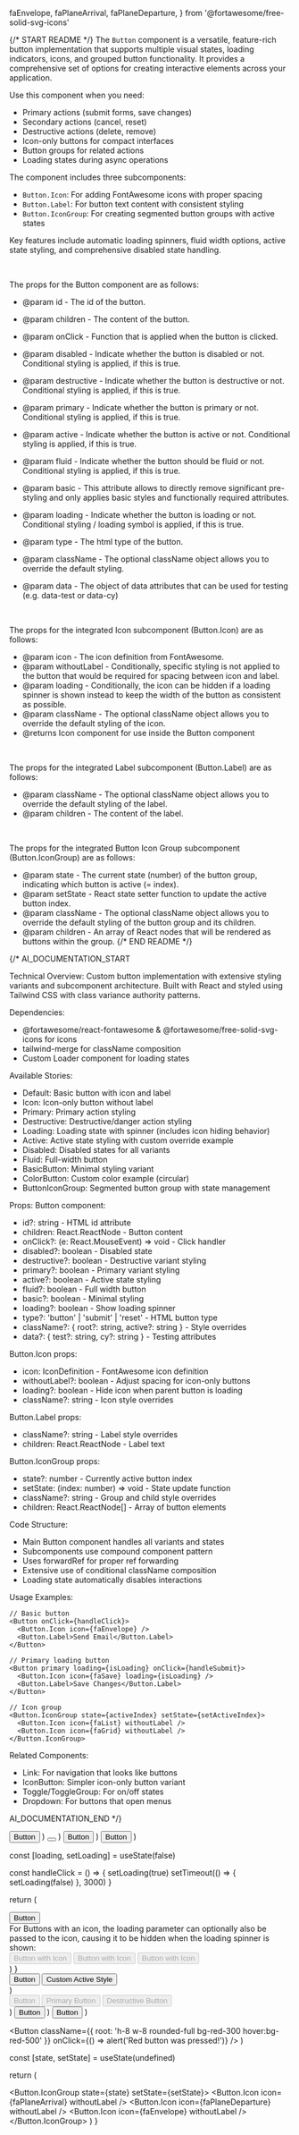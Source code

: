   faEnvelope,
  faPlaneArrival,
  faPlaneDeparture,
} from '@fortawesome/free-solid-svg-icons'

{/* START README */}
The `Button` component is a versatile, feature-rich button implementation that supports multiple visual states, loading indicators, icons, and grouped button functionality. It provides a comprehensive set of options for creating interactive elements across your application.

Use this component when you need:

- Primary actions (submit forms, save changes)
- Secondary actions (cancel, reset)
- Destructive actions (delete, remove)
- Icon-only buttons for compact interfaces
- Button groups for related actions
- Loading states during async operations

The component includes three subcomponents:

- `Button.Icon`: For adding FontAwesome icons with proper spacing
- `Button.Label`: For button text content with consistent styling
- `Button.IconGroup`: For creating segmented button groups with active states

Key features include automatic loading spinners, fluid width options, active state styling, and comprehensive disabled state handling.

<br />

The props for the Button component are as follows:

- @param id - The id of the button.
- @param children - The content of the button.
- @param onClick - Function that is applied when the button is clicked.
- @param disabled - Indicate whether the button is disabled or not. Conditional styling is applied, if this is true.
- @param destructive - Indicate whether the button is destructive or not. Conditional styling is applied, if this is true.
- @param primary - Indicate whether the button is primary or not. Conditional styling is applied, if this is true.
- @param active - Indicate whether the button is active or not. Conditional styling is applied, if this is true.
- @param fluid - Indicate whether the button should be fluid or not. Conditional styling is applied, if this is true.
- @param basic - This attribute allows to directly remove significant pre-styling and only applies basic styles and functionally required attributes.
- @param loading - Indicate whether the button is loading or not. Conditional styling / loading symbol is applied, if this is true.
- @param type - The html type of the button.
- @param className - The optional className object allows you to override the default styling.
- @param data - The object of data attributes that can be used for testing (e.g. data-test or data-cy)

  <br />

The props for the integrated Icon subcomponent (Button.Icon) are as follows:

- @param icon - The icon definition from FontAwesome.
- @param withoutLabel - Conditionally, specific styling is not applied to the button that would be required for spacing between icon and label.
- @param loading - Conditionally, the icon can be hidden if a loading spinner is shown instead to keep the width of the button as consistent as possible.
- @param className - The optional className object allows you to override the default styling of the icon.
- @returns Icon component for use inside the Button component

<br />

The props for the integrated Label subcomponent (Button.Label) are as follows:

- @param className - The optional className object allows you to override the default styling of the label.
- @param children - The content of the label.

<br />

The props for the integrated Button Icon Group subcomponent (Button.IconGroup) are as follows:

- @param state - The current state (number) of the button group, indicating which button is active (= index).
- @param setState - React state setter function to update the active button index.
- @param className - The optional className object allows you to override the default styling of the button group and its children.
- @param children - An array of React nodes that will be rendered as buttons within the group.
  {/* END README */}

{/\*
AI_DOCUMENTATION_START

Technical Overview: Custom button implementation with extensive styling variants and subcomponent architecture. Built with React and styled using Tailwind CSS with class variance authority patterns.

Dependencies:

- @fortawesome/react-fontawesome & @fortawesome/free-solid-svg-icons for icons
- tailwind-merge for className composition
- Custom Loader component for loading states

Available Stories:

- Default: Basic button with icon and label
- Icon: Icon-only button without label
- Primary: Primary action styling
- Destructive: Destructive/danger action styling
- Loading: Loading state with spinner (includes icon hiding behavior)
- Active: Active state styling with custom override example
- Disabled: Disabled states for all variants
- Fluid: Full-width button
- BasicButton: Minimal styling variant
- ColorButton: Custom color example (circular)
- ButtonIconGroup: Segmented button group with state management

Props:
Button component:

- id?: string - HTML id attribute
- children: React.ReactNode - Button content
- onClick?: (e: React.MouseEvent) => void - Click handler
- disabled?: boolean - Disabled state
- destructive?: boolean - Destructive variant styling
- primary?: boolean - Primary variant styling
- active?: boolean - Active state styling
- fluid?: boolean - Full width button
- basic?: boolean - Minimal styling
- loading?: boolean - Show loading spinner
- type?: 'button' | 'submit' | 'reset' - HTML button type
- className?: { root?: string, active?: string } - Style overrides
- data?: { test?: string, cy?: string } - Testing attributes

Button.Icon props:

- icon: IconDefinition - FontAwesome icon definition
- withoutLabel?: boolean - Adjust spacing for icon-only buttons
- loading?: boolean - Hide icon when parent button is loading
- className?: string - Icon style overrides

Button.Label props:

- className?: string - Label style overrides
- children: React.ReactNode - Label text

Button.IconGroup props:

- state?: number - Currently active button index
- setState: (index: number) => void - State update function
- className?: string - Group and child style overrides
- children: React.ReactNode[] - Array of button elements

Code Structure:

- Main Button component handles all variants and states
- Subcomponents use compound component pattern
- Uses forwardRef for proper ref forwarding
- Extensive use of conditional className composition
- Loading state automatically disables interactions

Usage Examples:

```tsx
// Basic button
<Button onClick={handleClick}>
  <Button.Icon icon={faEnvelope} />
  <Button.Label>Send Email</Button.Label>
</Button>

// Primary loading button
<Button primary loading={isLoading} onClick={handleSubmit}>
  <Button.Icon icon={faSave} loading={isLoading} />
  <Button.Label>Save Changes</Button.Label>
</Button>

// Icon group
<Button.IconGroup state={activeIndex} setState={setActiveIndex}>
  <Button.Icon icon={faList} withoutLabel />
  <Button.Icon icon={faGrid} withoutLabel />
</Button.IconGroup>
```

Related Components:

- Link: For navigation that looks like buttons
- IconButton: Simpler icon-only button variant
- Toggle/ToggleGroup: For on/off states
- Dropdown: For buttons that open menus

AI_DOCUMENTATION_END
\*/}

  <Button>
    <Button.Icon icon={faEnvelope} />
    <Button.Label>Button</Button.Label>
  </Button>
)

  <Button>
    <Button.Icon icon={faEnvelope} withoutLabel />
  </Button>
)

  <Button primary>
    <Button.Icon icon={faEnvelope} />
    <Button.Label>Button</Button.Label>
  </Button>
)

  <Button destructive>
    <Button.Icon icon={faEnvelope} />
    <Button.Label>Button</Button.Label>
  </Button>
)

  const [loading, setLoading] = useState(false)

const handleClick = () => {
setLoading(true)
setTimeout(() => {
setLoading(false)
}, 3000)
}

return (

<div className="flex flex-col gap-4">
  <Button loading className={{ root: 'w-max' }}>
    Button
  </Button>
  <div className="flex flex-col gap-2">
    <div>
      For Buttons with an icon, the loading parameter can optionally also be
      passed to the icon, causing it to be hidden when the loading spinner is
      shown:
    </div>
    <Button
      loading={loading}
      onClick={handleClick}
      disabled={loading}
      className={{ root: 'w-max' }}
    >
      <Button.Icon icon={faEnvelope} loading={loading} />
      <Button.Label>Button with Icon</Button.Label>
    </Button>
    <Button
      primary
      loading={loading}
      onClick={handleClick}
      disabled={loading}
      className={{ root: 'w-max' }}
    >
      <Button.Icon icon={faEnvelope} loading={loading} />
      <Button.Label>Button with Icon</Button.Label>
    </Button>
    <Button
      destructive
      loading={loading}
      onClick={handleClick}
      disabled={loading}
      className={{ root: 'w-max' }}
    >
      <Button.Icon icon={faEnvelope} loading={loading} />
      <Button.Label>Button with Icon</Button.Label>
    </Button>
  </div>
</div>
) }

  <div className="flex flex-col gap-4">
    <Button active className={{ root: 'w-max' }}>
      <Button.Icon icon={faEnvelope} />
      <Button.Label>Button</Button.Label>
    </Button>
    <Button
      active
      className={{
        root: 'w-max',
        active: 'bg-red-300 hover:bg-red-400 hover:text-black',
      }}
    >
      <Button.Icon icon={faEnvelope} />
      <Button.Label>Custom Active Style</Button.Label>
    </Button>
  </div>
)

  <div className="flex flex-col gap-4">
    <Button disabled>
      <Button.Icon icon={faEnvelope} />
      <Button.Label>Button</Button.Label>
    </Button>
    <Button primary disabled>
      <Button.Icon icon={faEnvelope} />
      <Button.Label>Primary Button</Button.Label>
    </Button>
    <Button destructive disabled>
      <Button.Icon icon={faEnvelope} />
      <Button.Label>Destructive Button</Button.Label>
    </Button>
  </div>
)

  <Button fluid>
    <Button.Icon icon={faEnvelope} />
    <Button.Label>Button</Button.Label>
  </Button>
)

  <Button basic>
    <Button.Icon icon={faEnvelope} />
    <Button.Label>Button</Button.Label>
  </Button>
)

  <Button
    className={{ root: 'h-8 w-8 rounded-full bg-red-300 hover:bg-red-500' }}
    onClick={() => alert('Red button was pressed!')}
  />
)

  const [state, setState] = useState(undefined)

return (

<Button.IconGroup state={state} setState={setState}>
  <Button.Icon icon={faPlaneArrival} withoutLabel />
  <Button.Icon icon={faPlaneDeparture} withoutLabel />
  <Button.Icon icon={faEnvelope} withoutLabel />
</Button.IconGroup>
) }

